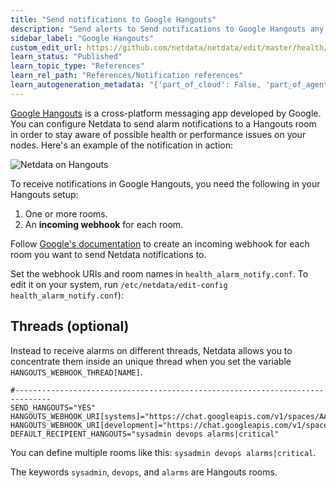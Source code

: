 ```yaml
---
title: "Send notifications to Google Hangouts"
description: "Send alerts to Send notifications to Google Hangouts any time an anomaly or performance issue strikes a node in your infrastructure."
sidebar_label: "Google Hangouts"
custom_edit_url: https://github.com/netdata/netdata/edit/master/health/notifications/hangouts/README.md
learn_status: "Published"
learn_topic_type: "References"
learn_rel_path: "References/Notification references"
learn_autogeneration_metadata: "{'part_of_cloud': False, 'part_of_agent': True}"
---
```



[Google Hangouts](https://hangouts.google.com/) is a cross-platform messaging app developed by Google. You can configure
Netdata to send alarm notifications to a Hangouts room in order to stay aware of possible health or performance issues
on your nodes. Here's an example of the notification in action:

![Netdata on Hangouts](https://user-images.githubusercontent.com/1153921/66427166-47de6900-e9c8-11e9-8322-b4b03f084dc1.png)

To receive notifications in Google Hangouts, you need the following in your Hangouts setup:

1.   One or more rooms.
2.   An **incoming webhook** for each room.

Follow [Google's documentation](https://developers.google.com/hangouts/chat/how-tos/webhooks) to create an incoming
webhook for each room you want to send Netdata notifications to.

Set the webhook URIs and room names in `health_alarm_notify.conf`. To edit it on your system, run
`/etc/netdata/edit-config health_alarm_notify.conf`):

## Threads (optional)

Instead to receive alarms on different threads, Netdata allows you to concentrate them inside an unique thread when you
set the variable `HANGOUTS_WEBHOOK_THREAD[NAME]`.

```
#------------------------------------------------------------------------------
SEND_HANGOUTS="YES"
HANGOUTS_WEBHOOK_URI[systems]="https://chat.googleapis.com/v1/spaces/AAAAXXXXXXX/..."
HANGOUTS_WEBHOOK_URI[development]="https://chat.googleapis.com/v1/spaces/AAAAYYYYY/..."
DEFAULT_RECIPIENT_HANGOUTS="sysadmin devops alarms|critical"
```

You can define multiple rooms like this: `sysadmin devops alarms|critical`.

The keywords `sysadmin`, `devops`, and `alarms` are Hangouts rooms.


